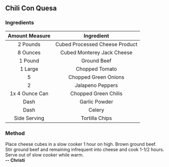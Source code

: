 ## Chili Con Quesa
### Ingredients

| Amount Measure   | Ingredient   |
| :--------------: | :----------: |
| 2 Pounds      | Cubed Processed Cheese Product|
| 8 Ounces      | Cubed Monterey Jack Cheese    |
| 1 Pound       | Ground Beef                   |
| 1 Large       | Chopped Tomato                |
| 5             | Chopped Green Onions          |
| 2             | Jalapeno Peppers              |
| 1x 4 Ounce Can| Chopped Green Chilis          |
| Dash          | Garlic Powder                 |
| Dash          | Celery                        |
| Side Serving  | Tortilla Chips                |

### Method
Place cheese cubes in a slow cooker 1 hour on high. Brown ground beef. Stir ground beef and remaining infrequent into cheese and cook 1-1/2 hours. Serve out of slow cooker while warm.\
**-- Christi**

